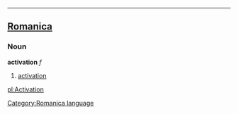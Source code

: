 ----

==[[Romanica]]==
[[Category:Romanica language]]
===Noun===
<b>activation</b> ''f''
#[[activation]]

[[pl:Activation]]